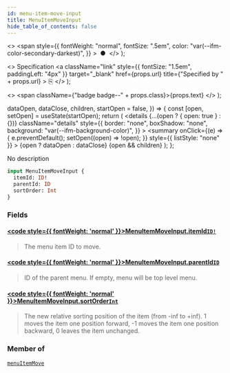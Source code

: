 ```yaml
---
id: menu-item-move-input
title: MenuItemMoveInput
hide_table_of_contents: false
---
```


  <>
    <span
      style={{
        fontWeight: "normal",
        fontSize: ".5em",
        color: "var(--ifm-color-secondary-darkest)",
      }}
    >
      &nbsp;●&nbsp;
    </span>
  </>
);

  <>
    Specification
    <a
      className="link"
      style={{ fontSize: "1.5em", paddingLeft: "4px" }}
      target="\_blank"
      href={props.url}
      title={"Specified by " + props.url}
    >
      ⎘
    </a>
  </>
);

  <>
    <span className={"badge badge--" + props.class}>{props.text}</span>
  </>
);


  dataOpen,
  dataClose,
  children,
  startOpen = false,
}) => {
  const [open, setOpen] = useState(startOpen);
  return (
    <details
      {...(open ? { open: true } : {})}
      className="details"
      style={{
        border: "none",
        boxShadow: "none",
        background: "var(--ifm-background-color)",
      }}
    >
      <summary
        onClick={(e) => {
          e.preventDefault();
          setOpen((open) => !open);
        }}
        style={{ listStyle: "none" }}
      >
        {open ? dataOpen : dataClose}
      </summary>
      {open && children}
    </details>
  );
};

No description

```graphql
input MenuItemMoveInput {
  itemId: ID!
  parentId: ID
  sortOrder: Int
}
```

### Fields

#### [<code style={{ fontWeight: 'normal' }}>MenuItemMoveInput.<b>itemId</b></code>](#)<Bullet />[`ID!`](../../../api-reference/miscellaneous/scalars/id) <Badge class="secondary" text="non-null"/> <Badge class="secondary" text="scalar"/>

> The menu item ID to move.

#### [<code style={{ fontWeight: 'normal' }}>MenuItemMoveInput.<b>parentId</b></code>](#)<Bullet />[`ID`](../../../api-reference/miscellaneous/scalars/id) <Badge class="secondary" text="scalar"/>

> ID of the parent menu. If empty, menu will be top level menu.

#### [<code style={{ fontWeight: 'normal' }}>MenuItemMoveInput.<b>sortOrder</b></code>](#)<Bullet />[`Int`](../../../api-reference/miscellaneous/scalars/int) <Badge class="secondary" text="scalar"/>

> The new relative sorting position of the item (from -inf to +inf). 1 moves the item one position forward, -1 moves the item one position backward, 0 leaves the item unchanged.

### Member of

[`menuItemMove`](../../../api-reference/menu/mutations/menu-item-move) <Badge class="secondary" text="mutation"/>
